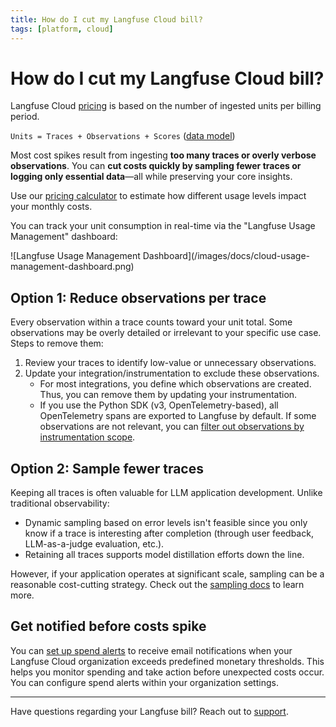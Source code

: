 ```yaml
---
title: How do I cut my Langfuse Cloud bill?
tags: [platform, cloud]
---
```


# How do I cut my Langfuse Cloud bill?

Langfuse Cloud [pricing](/pricing) is based on the number of ingested units per billing period.

`Units = Traces + Observations + Scores` ([data model](/docs/tracing-data-model))

Most cost spikes result from ingesting **too many traces or overly verbose observations**.
You can **cut costs quickly by sampling fewer traces or logging only essential data**—all while preserving your core insights.

Use our [pricing calculator](/pricing?calculatorOpen=true) to estimate how different usage levels impact your monthly costs.

You can track your unit consumption in real-time via the "Langfuse Usage Management" dashboard:

<Frame>
  ![Langfuse Usage Management
  Dashboard](/images/docs/cloud-usage-management-dashboard.png)
</Frame>

## Option 1: Reduce observations per trace

Every observation within a trace counts toward your unit total. Some observations may be overly detailed or irrelevant to your specific use case. Steps to remove them:

1. Review your traces to identify low-value or unnecessary observations.
2. Update your integration/instrumentation to exclude these observations.
   - For most integrations, you define which observations are created. Thus, you can remove them by updating your instrumentation.
   - If you use the Python SDK (v3, OpenTelemetry-based), all OpenTelemetry spans are exported to Langfuse by default. If some observations are not relevant, you can [filter out observations by instrumentation scope](/docs/sdk/python/sdk-v3#filtering-by-instrumentation-scope).

## Option 2: Sample fewer traces

Keeping all traces is often valuable for LLM application development. Unlike traditional observability:

- Dynamic sampling based on error levels isn't feasible since you only know if a trace is interesting after completion (through user feedback, LLM-as-a-judge evaluation, etc.).
- Retaining all traces supports model distillation efforts down the line.

However, if your application operates at significant scale, sampling can be a reasonable cost-cutting strategy. Check out the [sampling docs](/docs/tracing-features/sampling) to learn more.

## Get notified before costs spike

You can [set up spend alerts](/docs/administration/spend-alerts) to receive email notifications when your Langfuse Cloud organization exceeds predefined monetary thresholds.
This helps you monitor spending and take action before unexpected costs occur.
You can configure spend alerts within your organization settings.

---

Have questions regarding your Langfuse bill? Reach out to [support](/support).
